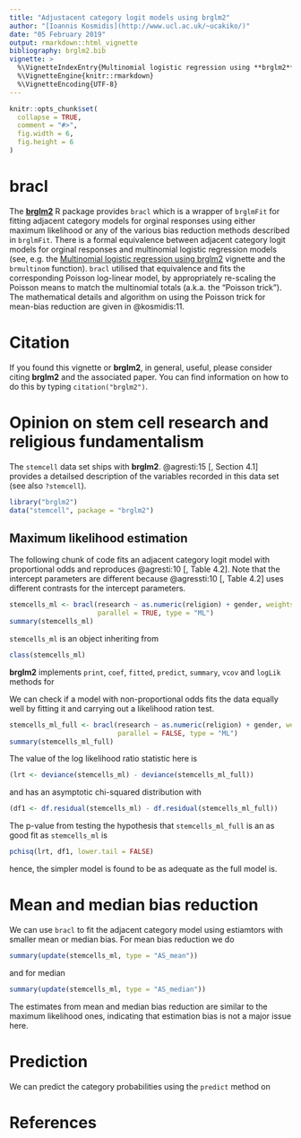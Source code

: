 ```yaml
---
title: "Adjustacent category logit models using brglm2"
author: "[Ioannis Kosmidis](http://www.ucl.ac.uk/~ucakiko/)"
date: "05 February 2019"
output: rmarkdown::html_vignette
bibliography: brglm2.bib
vignette: >
  %\VignetteIndexEntry{Multinomial logistic regression using **brglm2**}
  %\VignetteEngine{knitr::rmarkdown}
  %\VignetteEncoding{UTF-8}
---
```


```r
knitr::opts_chunk$set(
  collapse = TRUE,
  comment = "#>",
  fig.width = 6,
  fig.height = 6
)
```

# **bracl**
The [**brglm2**](https://github.com/ikosmidis/brglm2) R package
provides `bracl` which is a wrapper of `brglmFit` for fitting adjacent
category models for orginal responses using either maximum likelihood
or any of the various bias reduction methods described in
`brglmFit`. There is a formal equivalence between adjacent category
logit models for orginal responses and multinomial logistic regression
models (see, e.g. the [Multinomial logistic regression using
brglm2](https://cran.r-project.org/package=brglm2/vignettes/multinomial.html)
vignette and the `brmultinom` function). `bracl` utilised that
equivalence and fits the corresponding Poisson log-linear model, by
appropriately re-scaling the Poisson means to match the multinomial
totals (a.k.a. the "Poisson trick"). The mathematical details and
algorithm on using the Poisson trick for mean-bias reduction are given
in @kosmidis:11.



# Citation
If you found this vignette or **brglm2**, in general, useful, please consider citing **brglm2** and the associated paper. You can find information on how to do this by typing `citation("brglm2")`.

# Opinion on stem cell research and religious fundamentalism

The `stemcell` data set ships with **brglm2**. @agresti:15[, Section 4.1] provides a detailsed description of the variables recorded in this data set (see also `?stemcell`).
```r
library("brglm2")
data("stemcell", package = "brglm2")
```
## Maximum likelihood estimation
The following chunk of code fits an adjacent category logit model with proportional odds and reproduces @agresti:10[, Table 4.2]. Note that the intercept parameters are different because @agressti:10[, Table 4.2] uses different contrasts for the intercept parameters.
```r
stemcells_ml <- bracl(research ~ as.numeric(religion) + gender, weights = frequency, data = stemcell,
                      parallel = TRUE, type = "ML")
summary(stemcells_ml)
```
`stemcells_ml` is an object inheriting from
```r
class(stemcells_ml)
```
**brglm2** implements `print`, `coef`, `fitted`, `predict`, `summary`, `vcov` and `logLik` methods for


We can check if a model with non-proportional odds fits the data equally well by fitting it and carrying out a likelihood ration test.
```r
stemcells_ml_full <- bracl(research ~ as.numeric(religion) + gender, weights = frequency, data = stemcell,
                           parallel = FALSE, type = "ML")
summary(stemcells_ml_full)
```
The value of the log likelihood ratio statistic here is
```r
(lrt <- deviance(stemcells_ml) - deviance(stemcells_ml_full))
```
and has an asymptotic chi-squared distribution with
```r
(df1 <- df.residual(stemcells_ml) - df.residual(stemcells_ml_full))
```
The p-value from testing the hypothesis that `stemcells_ml_full` is an as good fit as `stemcells_ml` is
```r
pchisq(lrt, df1, lower.tail = FALSE)
```
hence, the simpler model is found to be as adequate as the full model is.

# Mean and median bias reduction
We can use `bracl` to fit the adjacent category model using estiamtors with smaller mean or median bias. For mean bias reduction we do
```r
summary(update(stemcells_ml, type = "AS_mean"))
```
and for median
```r
summary(update(stemcells_ml, type = "AS_median"))
```
The estimates from mean and median bias reduction are similar to the maximum likelihood ones, indicating that estimation bias is not a major issue here.

# Prediction
We can predict the category probabilities using the `predict` method on

# References
